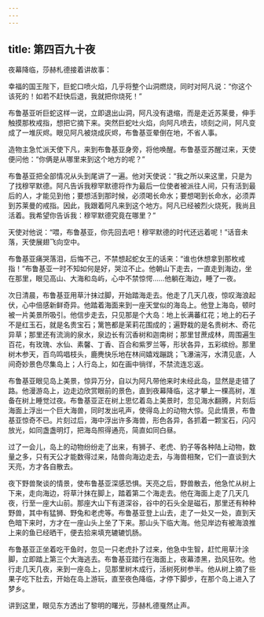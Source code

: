 ```yaml
---
---
---
```

title: 第四百九十夜
---






夜幕降临，莎赫札德接着讲故事：





幸福的国王陛下，巨蛇口喷火焰，几乎将整个山洞燃烧，同时对阿凡说：“你这个该死的！如若不赶快后退，我就把你烧死！”

布鲁基亚听巨蛇这样一说，立即退出山洞，阿凡没有退缩，而是走近苏莱曼，伸手触摸那枚戒指，想把它摘下来。突然巨蛇吐火焰，向阿凡喷去，顷刻之间，阿凡变成了一堆灰烬。眼见阿凡被烧成灰烬，布鲁基亚晕倒在地，不省人事。

造物主急忙派天使下凡，来到布鲁基亚身旁，将他唤醒。布鲁基亚苏醒过来，天使便问他：“你俩是从哪里来到这个地方的呢？”

布鲁基亚把全部情况从头到尾讲了一遍。他对天使说：“我之所以来这里，只是为了找穆罕默德。阿凡告诉我穆罕默德将作为最后一位使者被派往人间，只有活到最后的人，才能见到他；要想活到那时候，必须喝长命水；要想喝到长命水，必须弄到苏莱曼的戒指。因此，我跟着阿凡来到这个地方。阿凡已经被烈火烧死，我尚且活着。我希望你告诉我：穆罕默德究竟在哪里？”

天使对他说：“喂，布鲁基亚，你先回去吧！穆罕默德的时代还远着呢！”话音未落，天使展翅飞向空中。

布鲁基亚痛哭落泪，后悔不己，不禁想起蛇女王的话来：“谁也休想拿到那枚戒指！”布鲁基亚一时不知如何是好，哭泣不止。他朝山下走去，一直走到海边，坐在那里，眼见高山、大海和岛屿，心中不禁惊愕……他躺在海边，睡了一夜。

次日清晨，布鲁基亚用草汁抹过脚，开始踏海走去。他走了几天几夜，惊叹海浪起伏，心中倍感新鲜奇异。他踏着海面来到一座天堂似的海岛上。他登上海岛，顿时被一片美景所吸引。他信步走去，只见那是个大岛：地上长满蕃红花；地上的石子不是红玉石，就是名贵宝石；篱笆都是茉莉花围成的；遍野栽的是名贵树木、奇花异草；那里还有流淌的泉水，泉边长有沉香树和迦南树；那里甘蔗成林，周围遍生百花，有玫瑰、水仙、素馨、丁香、百合和紫罗兰等，形状各异，五彩缤纷。那里树木参天，百鸟鸣唱枝头，鹿麂快乐地在林间嬉戏蹦跳；飞瀑湍泻，水清见底，人间奇妙景色尽集岛上；人行岛上，如在画中徜徉，不禁流连忘返。

布鲁基亚眼见岛上美景，惊异万分，自以为阿凡带他来时未经此岛，显然是走错了路。他漫游岛上，边走边欣赏眼前的景色，直到夜幕降临，这才攀上一棵高树，准备在树上睡觉过夜。布鲁基亚正在树上思忆着岛上美景时，忽见海水翻腾，片刻后海面上浮出一个巨大海兽，同时发出吼声，使得岛上的动物大惊。见此情景，布鲁基亚惊奇不已。片刻过后，海中浮出许多海兽，形色各异，各抓着一颗宝石，闪闪放光，如同盏盏明灯，把海岛照得通亮，简直如同白昼。

过了一会儿，岛上的动物纷纷走了出来，有狮子、老虎、豹子等各种陆上动物，数量之多，只有天公才能数得过来，陆兽向海边走去，与海兽相聚，它们一直谈到大天亮，方才各自散去。

夜下野兽聚谈的情景，使布鲁基亚深感恐惧。天亮之后，野兽散去，他急忙从树上下来，走向海边，将草汁抹在脚上，踏着第二个海走去。他在海面上走了几天几夜，行至一座大山前。那座大山下有道深谷，谷中的石头全是磁石，那里还有种种野兽，其中有猛狮、野兔和老虎等。布鲁基亚登上山去，走了一处又一处，直到天色暗下来时，方才在一座山头上坐了下来。那山头下临大海。他见岸边有被海浪推上来的鱼已经晒干，便去拾来填充辘辘饥肠。

布鲁基亚正坐着吃干鱼时，忽见一只老虎扑了过来，他急中生智，赶忙用草汁涂脚，立即踏上第三个大海逃去。布鲁基亚踏行在海面上，夜幕漆黑，劲风狂吹。他行走几天几夜，来到一座岛上，见那里树木成行，活树死树参半。他从树上摘了些果子吃下肚去，开始在岛上游玩，直至夜色降临，才停下脚步，在那个岛上进入了梦乡。





讲到这里，眼见东方透出了黎明的曙光，莎赫札德戛然止声。